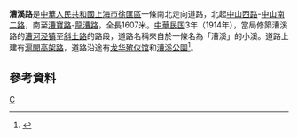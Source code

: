 '''漕溪路'''是[[中華人民共和國|中華人民共和國]][[上海市|上海市]][[徐匯區|徐匯區]]一條南北走向道路，北起[[中山西路_(上海)|中山西路]]-[[中山南二路|中山南二路]]，南至[[漕寶路|漕寶路]]-[[龍漕路|龍漕路]]，全長1607米。[[中華民国|中華民国]]3年（1914年），當局修築漕溪路的[[漕河泾镇|漕河泾镇]]至[[斜土路|斜土路]]的路段，道路名稱來自於一條名為「漕溪」的小溪。道路上建有[[滬閔高架路|滬閔高架路]]，道路沿途有[[龙华殡仪馆|龙华殡仪馆]]和[[漕溪公園|漕溪公園]]<ref>{{cite news |title=第一节　山川类 |url=http://www.shtong.gov.cn/Newsite/node2/node2245/node70862/node70870/node70920/node70926/userobject1ai73719.html |publisher=上海市地方志辦公室 |accessdate=2020-12-22 |archive-date=2018-12-15 |archive-url=https://web.archive.org/web/20181215174828/http://www.shtong.gov.cn/Newsite/node2/node2245/node70862/node70870/node70920/node70926/userobject1ai73719.html |dead-url=no }}</ref>。

== 參考資料 ==
{{Reflist|2}}

[[Category:上海道路|C]]